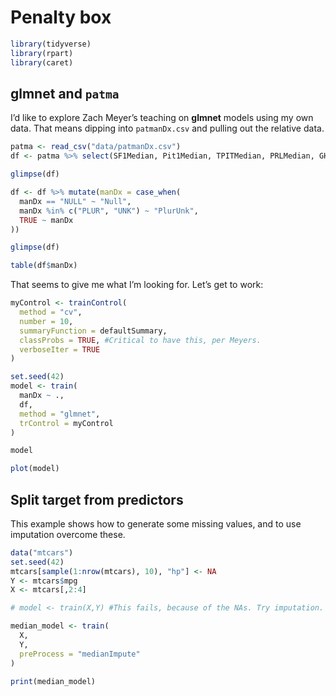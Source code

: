 # Penalty box {#codebreaksrmd}

```r
library(tidyverse)
library(rpart)
library(caret)
```

## **glmnet** and `patma` 

I'd like to explore Zach Meyer's teaching on **glmnet** models using my own data. That means dipping into `patmanDx.csv` and pulling out the relative data. 

```r
patma <- read_csv("data/patmanDx.csv")
df <- patma %>% select(SF1Median, Pit1Median, TPITMedian, PRLMedian, GHMedian, TSHMedian, LHMedian, FSHMedian, ACTHMedian, ASUMedian, GATA3Median, manDx) %>% na.omit()

glimpse(df)

df <- df %>% mutate(manDx = case_when(
  manDx == "NULL" ~ "Null",
  manDx %in% c("PLUR", "UNK") ~ "PlurUnk",
  TRUE ~ manDx
)) 

glimpse(df)

table(df$manDx)
```

That seems to give me what I'm looking for. Let's get to work:

```r
myControl <- trainControl(
  method = "cv",
  number = 10,
  summaryFunction = defaultSummary,
  classProbs = TRUE, #Critical to have this, per Meyers.
  verboseIter = TRUE
)

set.seed(42)
model <- train(
  manDx ~ .,
  df,
  method = "glmnet",
  trControl = myControl
)

model

plot(model)
```

## Split target from predictors

This example shows how to generate some missing values, and to use imputation overcome these.

```r
data("mtcars")
set.seed(42)
mtcars[sample(1:nrow(mtcars), 10), "hp"] <- NA
Y <- mtcars$mpg
X <- mtcars[,2:4]

# model <- train(X,Y) #This fails, because of the NAs. Try imputation.

median_model <- train(
  X,
  Y,
  preProcess = "medianImpute"
)

print(median_model)

```


